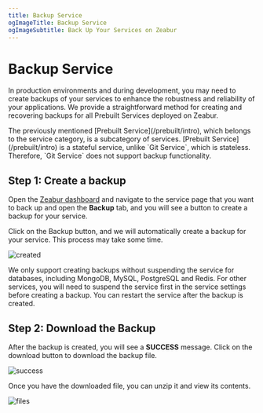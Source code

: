 ```yaml
---
title: Backup Service
ogImageTitle: Backup Service
ogImageSubtitle: Back Up Your Services on Zeabur
---
```



# Backup Service

In production environments and during development, you may need to create backups of your services to enhance the robustness and reliability of your applications.
We provide a straightforward method for creating and recovering backups for all Prebuilt Services deployed on Zeabur.

<Callout>
    The previously mentioned [Prebuilt Service](/prebuilt/intro), which belongs to the service category, is a subcategory of services. [Prebuilt Service](/prebuilt/intro) is a stateful service, unlike `Git Service`, which is stateless. Therefore, `Git Service` does not support backup functionality.
</Callout>

## Step 1: Create a backup

Open the [Zeabur dashboard](https://dash.zeabur.com) and navigate to the service page that you want to back up and open the **Backup** tab, and you will see a button to create a backup for your service.

Click on the Backup button, and we will automatically create a backup for your service. This process may take some time.

![created](/deploy/backup/backup-created.png)

<Callout>
    We only support creating backups without suspending the service for databases, including MongoDB, MySQL, PostgreSQL and Redis.
    For other services, you will need to suspend the service first in the service settings before creating a backup.
    You can restart the service after the backup is created.
</Callout>

## Step 2: Download the Backup

After the backup is created, you will see a **SUCCESS** message. Click on the download button to download the backup file.

![success](/deploy/backup/backup-success.png)

Once you have the downloaded file, you can unzip it and view its contents.

![files](/deploy/backup/backup-files.png)